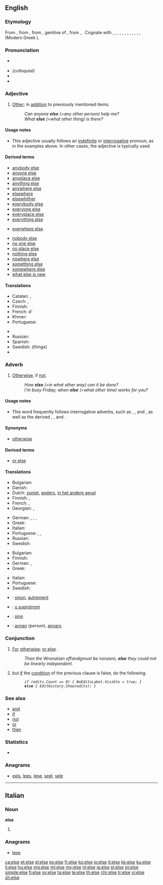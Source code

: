 {{also|Else}}
==English==

===Etymology===
From {{etyl|enm|en}}, from {{etyl|ang|en}} {{term|elles||other, otherwise, different|lang=ang}}, from {{etyl|gem-pro|en}} {{term/t|gem-pro|*aljas||of another, of something else}}, genitive of {{term/t|gem-pro|*aljaz||other}}, from {{etyl|ine-pro|en}} {{term/t|ine-pro|*h₂elios}}, {{term/t|ine-pro|*al-||other|pos=pronoun}}. Cognate with {{etyl|ofs|-}} {{term|elles||other|lang=ofs}}, {{etyl|goh|-}} {{term|elles|lang=goh}}, {{term|ellies||other|lang=goh}}, {{etyl|da|-}} {{term|eller||or|lang=da}}, {{etyl|da|-}} {{term|ellers||otherwise|lang=da}}, {{etyl|sv|-}} {{term|eljes|lang=sv}}, {{term|eljest||or else, otherwise|lang=sv}}, {{etyl|no|-}} {{term|elles||else, otherwise|lang=no|lang=nn}}, {{etyl|got|-}} {{term|𐌰𐌻𐌾𐌹𐍃||tr=aljis|other|lang=got|sc=Goth}}, {{etyl|la|-}} {{term|alius||other, another|lang=la}}, {{etyl|grc|-}} {{term|ἄλλος|tr=állos|lang=grc}}, {{grc-alt|αἶλος|dial=ark}}, (Modern Greek {{term|αλλιώς||tr=alliṓs|otherwise, else|lang=el}}).

===Pronunciation===
* {{a|RP|US}} {{IPA|/ɛls/}}
* ''(colloquial)'' {{IPA|/ɛlts/}}
* {{audio|en-us-else.ogg|Audio (US)}}
* {{rhymes|ɛls}}

===Adjective===
{{en-adj|-}}

# [[other|Other]]; in [[addition]] to previously mentioned items.
#: ''Can anyone '''else''' (=any other person) help me?''
#: ''What '''else''' (=what other thing) is there?''

====Usage notes====
* This adjective usually follows an [[indefinite]] or [[interrogative]] pronoun, as in the examples above. In other cases, the adjective {{term|other}} is typically used.

====Derived terms====
{{rel-top|Terms derived from the adjective ''else''}}
* [[anybody else]]
* [[anyone else]]
* [[anyplace else]]
* [[anything else]]
* [[anywhere else]]
* [[elsewhere]]
* [[elsewhither]]
* [[everybody else]]
* [[everyone else]]
* [[everyplace else]]
* [[everything else]]
{{rel-mid}}
* [[everwhere else]]
<!-- do not add "how else" here; "else" is an adverb in this expression-->
* [[nobody else]]
* [[no one else]]
* [[no place else]]
* [[nothing else]]
* [[nowhere else]]
* [[something else]]
* [[somewhere else]]
* [[what else is new]]
<!-- do not add "what else", "when else", etc, here; "else" is an adverb in these expressions-->
{{rel-bottom}}

====Translations====
{{trans-top|other}}
* Catalan: {{t|ca|més}}, {{t|ca|altre}}
* Czech: {{t+|cs|jiný}}, {{t+|cs|ostatní}}
* Finnish: {{t+|fi|muu}}
* French: d'{{t+|fr|autre}}
* Khmer: {{t+|km|ទៀត|tr=tiet|sc=Khmr}}
* Portuguese: {{t+|pt|mais}}
{{trans-mid}}
* {{trreq|ro}}
* Russian: {{t+|ru|ещё|tr=ješčó|sc=Cyrl}}
* Spanish: {{t+|es|más}}
* Swedish: {{t+|sv|annat}} (''things'')
* {{trreq|vo}}
{{trans-bottom}}

===Adverb===
{{en-adv|-}}

# [[otherwise|Otherwise]], if [[not]].
#: ''How '''else''' (=in what other way) can it be done?''
#: ''I'm busy Friday; when '''else''' (=what other time) works for you?''

====Usage notes====
* {{sense|otherwise}} This word frequently follows interrogative adverbs, such as {{term|how}}, {{term|why}}, and {{term|when}}, as well as the derived {{term|however}}, {{term|why ever}}, and {{term|whenever}}.

====Synonyms====
* [[otherwise]]

====Derived terms====
* [[or else]]

====Translations====
{{trans-top|word that implies any result with the exception of the one being referred to}}
* Bulgarian: {{t-|bg|иначе, освен това}}
* Danish: {{t-|da|ellers}}
* Dutch: [[zoniet]], [[anders]], [[in het andere geval]]
* Finnish: {{t+|fi|muuten}}, {{t-|fi|muutoin}}
* French: {{t+|fr|sinon}}, {{t+|fr|autrement}}
* Georgian: {{t-|ka|სხვანაირად|tr=sxvanairad|sc=Geor}},  {{t-|ka|სხვაგვარად|tr=sxvagvarad|sc=Geor}}
{{trans-mid}}
* German: {{t+|de|sonst}}, {{t+|de|anders}}, {{t+|de|andernfalls}}, {{t+|de|ansonsten}}
* Greek: {{t+|el|αλλιώς||tr=alliós}}
* Italian: {{t+|it|altro}}
* Portuguese: {{t+|pt|senão}}, {{t+|pt|em vez de}}, {{t-|pt|além disso}}
* Russian: {{t+|ru|иначе|tr=ináče, ínače|sc=Cyrl}}
* Swedish: {{t+|sv|annars}}
{{trans-bottom}}

{{trans-top|statement in computing that indicates the result of a conditional statement (if) evaluating as false}}
* Bulgarian: {{t+|bg|иначе}}
* Finnish: {{t+|fi|muuten}}
* German: {{t-|de|else}}, {{t+|de|sonst}}
* Greek: {{t+|el|αλλιώς||tr=alliós}}
{{trans-mid}}
* Italian: {{t+|it|altrimenti}}
* Portuguese: {{t+|pt|senão}}
* Swedish: {{t+|sv|annars}}
{{trans-bottom}}

{{checktrans-top}}
* {{ttbc|fr}}: [[sinon]], [[autrement]]
* {{ttbc|sh}}: [[u suprotnom]]
* {{ttbc|es}}: [[sino]]
* {{ttbc|sv}}: [[annan]] (''person''), [[annars]]
{{trans-bottom}}

===Conjunction===
{{en-con}}

# [[for|For]] [[otherwise]]; [[or else]].
#: ''Then the Wronskian of ''f'' and ''g'' must be nonzero, '''else''' they could not be linearly independent.''
# {{context|computing|in many programming languages and [[pseudocode]]|lang=en}} but [[if]] the [[condition]] of the previous {{term|if}} clause is false, do the following.
#: ''<tt>if (edits.Count == 0) { NoEditsLabel.Visible = true; }</tt>''
#: ''<tt>'''else''' { EditHistory.Show(edits); }</tt>''

===See also===
* [[and]]
* [[if]]
* [[not]]
* [[or]]
* [[then]]

===Statistics===
* {{rank|stand|past|suppose|503|else|entered|none|river}}

===Anagrams===
* [[eels#English|eels]], [[lees#English|lees]], [[lese#English|lese]], [[seel#English|seel]], [[sele#English|sele]]

----
==Italian==

===Noun===
'''else''' {{f}}

# {{plural of|elsa|lang=it}}

===Anagrams===
* [[lese#Italian|lese]]

[[ca:else]]
[[et:else]]
[[el:else]]
[[es:else]]
[[fr:else]]
[[ko:else]]
[[io:else]]
[[it:else]]
[[kk:else]]
[[ku:else]]
[[li:else]]
[[hu:else]]
[[mg:else]]
[[ml:else]]
[[my:else]]
[[nl:else]]
[[ja:else]]
[[pl:else]]
[[pt:else]]
[[simple:else]]
[[fi:else]]
[[sv:else]]
[[ta:else]]
[[te:else]]
[[th:else]]
[[chr:else]]
[[tr:else]]
[[vi:else]]
[[zh:else]]
